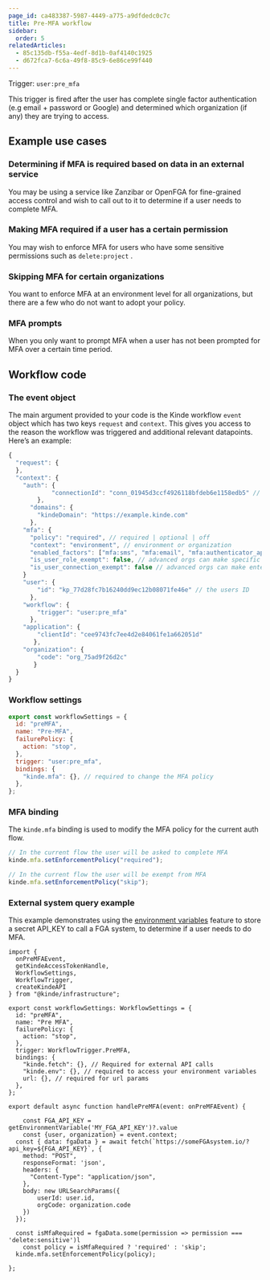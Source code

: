 ```yaml
---
page_id: ca483387-5987-4449-a775-a9dfdedc0c7c
title: Pre-MFA workflow
sidebar:
  order: 5
relatedArticles:
  - 85c135db-f55a-4edf-8d1b-0af4140c1925
  - d672fca7-6c6a-49f8-85c9-6e86ce99f440
---
```


Trigger: `user:pre_mfa`

This trigger is fired after the user has complete single factor authentication (e.g email + password or Google) and determined which organization (if any) they are trying to access. 

## Example use cases

### Determining if MFA is required based on data in an external service

You may be using a service like Zanzibar or OpenFGA for fine-grained access control and wish to call out to it to determine if a user needs to complete MFA.

### Making MFA required if a user has a certain permission

You may wish to enforce MFA for users who have some sensitive permissions such as `delete:project` .

### Skipping MFA for certain organizations

You want to enforce MFA at an environment level for all organizations, but there are a few who do not want to adopt your policy.

### MFA prompts

When you only want to prompt MFA when a user has not been prompted for MFA over a certain time period.

## Workflow code

### The event object

The main argument provided to your code is the Kinde workflow `event` object which has two keys `request` and `context`. This gives you access to the reason the workflow was triggered and additional relevant datapoints. Here’s an example:

```jsx
{
  "request": {
  },
  "context": {
    "auth": {
			"connectionId": "conn_01945d3ccf4926118bfdeb6e1158edb5" // connection ID the user auth'd with
		},
	  "domains": {
	    "kindeDomain": "https://example.kinde.com"
	  },
    "mfa": {
      "policy": "required", // required | optional | off
      "context": "environment", // environment or organization
      "enabled_factors": ["mfa:sms", "mfa:email", "mfa:authenticator_app"], // factors you have enabled for this context
      "is_user_role_exempt": false, // advanced orgs can make specific roles exempt from MFA
      "is_user_connection_exempt": false // advanced orgs can make enterprise connections exempt from MFA
    }
    "user": { 
	    "id": "kp_77d28fc7b16240dd9ec12b08071fe46e" // the users ID
	  },
    "workflow": {
	    "trigger": "user:pre_mfa"
	  },
    "application": {
	    "clientId": "cee9743fc7ee4d2e84061fe1a662051d"
	   },
    "organization": {
	    "code": "org_75ad9f26d2c"
	   }
  }
}
```

### Workflow settings

```jsx
export const workflowSettings = {
  id: "preMFA",
  name: "Pre-MFA",
  failurePolicy: {
    action: "stop",
  },
  trigger: "user:pre_mfa",
  bindings: {
    "kinde.mfa": {}, // required to change the MFA policy
  },
};
```

### MFA binding

The `kinde.mfa` binding is used to modify the MFA policy for the current auth flow.

```jsx
// In the current flow the user will be asked to complete MFA
kinde.mfa.setEnforcementPolicy("required");

// In the current flow the user will be exempt from MFA
kinde.mfa.setEnforcementPolicy("skip");
```

### External system query example

This example demonstrates using the [environment variables](/build/env-variables/add-manage-env-variables/) feature to store a secret API_KEY to call a FGA system, to determine if a user needs to do MFA.

```tsx
import {
  onPreMFAEvent,
  getKindeAccessTokenHandle,
  WorkflowSettings,
  WorkflowTrigger,
  createKindeAPI
} from "@kinde/infrastructure";

export const workflowSettings: WorkflowSettings = {
  id: "preMFA",
  name: "Pre MFA",
  failurePolicy: {
    action: "stop",
  },
  trigger: WorkflowTrigger.PreMFA,
  bindings: {
    "kinde.fetch": {}, // Required for external API calls
    "kinde.env": {}, // required to access your environment variables
    url: {}, // required for url params
  },
};

export default async function handlePreMFA(event: onPreMFAEvent) {

	const FGA_API_KEY = getEnvironmentVariable('MY_FGA_API_KEY')?.value
	const {user, organization} = event.context;
  const { data: fgaData } = await fetch(`https://someFGAsystem.io/?api_key=${FGA_API_KEY}`, {
    method: "POST",
    responseFormat: 'json',
    headers: {
      "Content-Type": "application/json",
    },
    body: new URLSearchParams({
	    userId: user.id,
	    orgCode: organization.code
    })
  });
  
  const isMfaRequired = fgaData.some(permission => permission === 'delete:sensitive')l
	const policy = isMfaRequired ? 'required' : 'skip';
  kinde.mfa.setEnforcementPolicy(policy);
   
};
  
```
